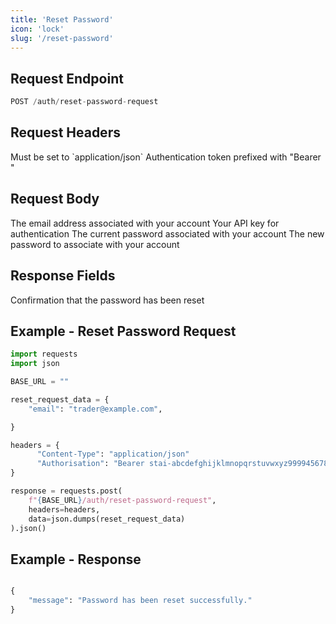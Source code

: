 ```yaml
---
title: 'Reset Password'
icon: 'lock'
slug: '/reset-password'
---
```


## Request Endpoint

```python
POST /auth/reset-password-request
```

## Request Headers

<ParamField header="Content-Type" type="string" required>
  Must be set to `application/json`
</ParamField>

<ParamField header="Authorisation" type="string" required>
  Authentication token prefixed with "Bearer "
</ParamField>

## Request Body

<ParamField body="email" type="string" required>
  The email address associated with your account
</ParamField>

<ParamField body="api_key" type="string" required>
  Your API key for authentication
</ParamField>

<ParamField body="old_password" type="string" required>
  The current password associated with your account
</ParamField>

<ParamField body="new_password" type="string" required>
  The new password to associate with your account
</ParamField>

## Response Fields

<ResponseField name="message" type="string">
  Confirmation that the password has been reset
</ResponseField>

## Example - Reset Password Request

```python
import requests
import json

BASE_URL = ""

reset_request_data = {
    "email": "trader@example.com",

}

headers = {
      "Content-Type": "application/json"
      "Authorisation": "Bearer stai-abcdefghijklmnopqrstuvwxyz9999456789"
}

response = requests.post(
    f"{BASE_URL}/auth/reset-password-request",
    headers=headers,
    data=json.dumps(reset_request_data)
).json()
```

## Example - Response

```python

{
    "message": "Password has been reset successfully."
}

```
